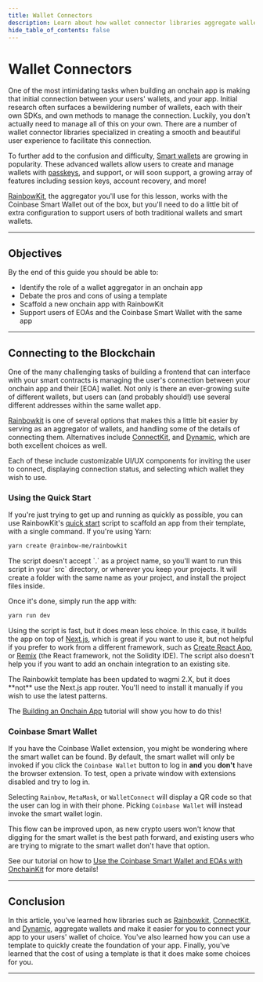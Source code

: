 ```yaml
---
title: Wallet Connectors
description: Learn about how wallet connector libraries aggregate wallets and make it easier to connect to them from your app.
hide_table_of_contents: false
---
```


# Wallet Connectors

One of the most intimidating tasks when building an onchain app is making that initial connection between your users' wallets, and your app. Initial research often surfaces a bewildering number of wallets, each with their own SDKs, and own methods to manage the connection. Luckily, you don't actually need to manage all of this on your own. There are a number of wallet connector libraries specialized in creating a smooth and beautiful user experience to facilitate this connection.

To further add to the confusion and difficulty, [Smart wallets] are growing in popularity. These advanced wallets allow users to create and manage wallets with [passkeys], and support, or will soon support, a growing array of features including session keys, account recovery, and more!

[RainbowKit], the aggregator you'll use for this lesson, works with the Coinbase Smart Wallet out of the box, but you'll need to do a little bit of extra configuration to support users of both traditional wallets and smart wallets.

---

## Objectives

By the end of this guide you should be able to:

- Identify the role of a wallet aggregator in an onchain app
- Debate the pros and cons of using a template
- Scaffold a new onchain app with RainbowKit
- Support users of EOAs and the Coinbase Smart Wallet with the same app

---

## Connecting to the Blockchain

One of the many challenging tasks of building a frontend that can interface with your smart contracts is managing the user's connection between your onchain app and their [EOA] wallet. Not only is there an ever-growing suite of different wallets, but users can (and probably should!) use several different addresses within the same wallet app.

[Rainbowkit] is one of several options that makes this a little bit easier by serving as an aggregator of wallets, and handling some of the details of connecting them. Alternatives include [ConnectKit], and [Dynamic], which are both excellent choices as well.

Each of these include customizable UI/UX components for inviting the user to connect, displaying connection status, and selecting which wallet they wish to use.

### Using the Quick Start

If you're just trying to get up and running as quickly as possible, you can use RainbowKit's [quick start] script to scaffold an app from their template, with a single command. If you're using Yarn:

```bash
yarn create @rainbow-me/rainbowkit
```

<Note>
The script doesn't accept `.` as a project name, so you'll want to run this script in your `src` directory, or wherever you keep your projects. It will create a folder with the same name as your project, and install the project files inside.
</Note>


Once it's done, simply run the app with:

```bash
yarn run dev
```

Using the script is fast, but it does mean less choice. In this case, it builds the app on top of [Next.js], which is great if you want to use it, but not helpful if you prefer to work from a different framework, such as [Create React App], or [Remix] (the React framework, not the Solidity IDE). The script also doesn't help you if you want to add an onchain integration to an existing site.

<Note>
The Rainbowkit template has been updated to wagmi 2.X, but it does **not** use the Next.js app router. You'll need to install it manually if you wish to use the latest patterns.

The [Building an Onchain App] tutorial will show you how to do this!
</Note>


### Coinbase Smart Wallet

If you have the Coinbase Wallet extension, you might be wondering where the smart wallet can be found. By default, the smart wallet will only be invoked if you click the `Coinbase Wallet` button to log in **and** you **don't** have the browser extension. To test, open a private window with extensions disabled and try to log in.

Selecting `Rainbow`, `MetaMask`, or `WalletConnect` will display a QR code so that the user can log in with their phone. Picking `Coinbase Wallet` will instead invoke the smart wallet login.

This flow can be improved upon, as new crypto users won't know that digging for the smart wallet is the best path forward, and existing users who are trying to migrate to the smart wallet don't have that option.

See our tutorial on how to [Use the Coinbase Smart Wallet and EOAs with OnchainKit] for more details!

---

## Conclusion

In this article, you've learned how libraries such as [Rainbowkit], [ConnectKit], and [Dynamic], aggregate wallets and make it easier for you to connect your app to your users' wallet of choice. You've also learned how you can use a template to quickly create the foundation of your app. Finally, you've learned that the cost of using a template is that it does make some choices for you.

---

[RainbowKit]: https://www.rainbowkit.com/
[wagmi]: https://wagmi.sh/
[wallet]: https://ethereum.org/en/developers/docs/accounts/
[ConnectKit]: https://ethereum.org/en/developers/docs/accounts/
[Dynamic]: https://www.dynamic.xyz/
[quick start]: https://www.rainbowkit.com/docs/installation
[Next.js]: https://nextjs.org/
[Create React App]: https://create-react-app.dev/
[Remix]: https://remix.run/
[Building an Onchain App]: ./building-an-onchain-app
[Smart wallets]: https://www.coinbase.com/wallet/smart-wallet
[passkeys]: https://safety.google/authentication/passkey/
[Use the Coinbase Smart Wallet and EOAs with OnchainKit]: https://docs.base.org/tutorials/smart-wallet-and-eoa-with-onchainkit
